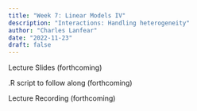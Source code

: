```yaml
---
title: "Week 7: Linear Models IV"
description: "Interactions: Handling heterogeneity"
author: "Charles Lanfear"
date: "2022-11-23"
draft: false
---
```


Lecture Slides (forthcoming)

.R script to follow along (forthcoming)

Lecture Recording (forthcoming)